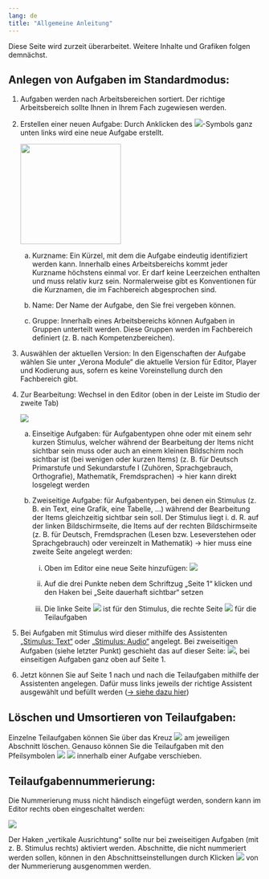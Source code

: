 ```yaml
---
lang: de
title: "Allgemeine Anleitung"
---
```


::: {.callout-caution}
Diese Seite wird zurzeit überarbeitet. Weitere Inhalte und Grafiken folgen demnächst.
:::

## Anlegen von Aufgaben im Standardmodus:

1.	Aufgaben werden nach Arbeitsbereichen sortiert. Der richtige Arbeitsbereich sollte Ihnen in Ihrem Fach zugewiesen werden.  

2.  Erstellen einer neuen Aufgabe: Durch Anklicken des ![](Symbol_neue_Seite.png)-Symbols ganz unten links wird eine neue Aufgabe erstellt. 

    ![](AllgemeineAnleitung_hinzufugen.png){width=200}

    a.	Kurzname: Ein Kürzel, mit dem die Aufgabe eindeutig identifiziert werden kann. Innerhalb eines Arbeitsbereichs kommt jeder Kurzname höchstens einmal vor. Er darf keine Leerzeichen enthalten und muss relativ kurz sein. Normalerweise gibt es Konventionen für die Kurznamen, die im Fachbereich abgesprochen sind.

    b.	Name: Der Name der Aufgabe, den Sie frei vergeben können.
    
    c.	Gruppe: Innerhalb eines Arbeitsbereichs können Aufgaben in Gruppen unterteilt werden. Diese Gruppen werden im Fachbereich definiert (z. B. nach Kompetenzbereichen).

3.	Auswählen der aktuellen Version: In den Eigenschaften der Aufgabe wählen Sie unter „Verona Module“ die aktuelle Version für Editor, Player und Kodierung aus, sofern es keine Voreinstellung durch den Fachbereich gibt. 

4.	Zur Bearbeitung: Wechsel in den Editor (oben in der Leiste im Studio der zweite Tab)
    
    ![](AllgemeineAnleitung_Leiste.png)

    a.	Einseitige Aufgaben: für Aufgabentypen ohne oder mit einem sehr kurzen Stimulus, welcher während der Bearbeitung der Items nicht sichtbar sein muss oder auch an einem kleinen Bildschirm noch sichtbar ist (bei wenigen oder kurzen Items) (z. B. für Deutsch Primarstufe und Sekundarstufe I (Zuhören, Sprachgebrauch, Orthografie), Mathematik, Fremdsprachen) -> hier kann direkt losgelegt werden
    
    b.	Zweiseitige Aufgabe: für Aufgabentypen, bei denen ein Stimulus (z. B. ein Text, eine Grafik, eine Tabelle, …) während der Bearbeitung der Items gleichzeitig sichtbar sein soll. Der Stimulus liegt i. d. R. auf der linken Bildschirmseite, die Items auf der rechten Bildschirmseite (z. B. für Deutsch, Fremdsprachen (Lesen bzw. Leseverstehen oder Sprachgebrauch) oder vereinzelt in Mathematik) -> hier muss eine zweite Seite angelegt werden:
        
        i.	Oben im Editor eine neue Seite hinzufügen: ![](Symbol_neue_Seite.png)
        
        ii.	Auf die drei Punkte neben dem Schriftzug „Seite 1“ klicken und den Haken bei „Seite dauerhaft sichtbar“ setzen
        
        iii.    Die linke Seite ![](Symbol_linke_Seite.png) ist für den Stimulus, die rechte Seite ![](Symbol_Seite_1.png) für die Teilaufgaben

5.	Bei Aufgaben mit Stimulus wird dieser mithilfe des Assistenten [„Stimulus: Text“](../Stimulus/Text_ST_Assistent/index.qmd) oder [„Stimulus: Audio“](../Stimulus/Audio_ST_Assistent/index.qmd) angelegt. Bei zweiseitigen Aufgaben (siehe letzter Punkt) geschieht das auf dieser Seite: ![](Symbol_linke_Seite.png), bei einseitigen Aufgaben ganz oben auf Seite 1.

6.	Jetzt können Sie auf Seite 1 nach und nach die Teilaufgaben mithilfe der Assistenten angelegen. Dafür muss links jeweils der richtige Assistent ausgewählt und befüllt werden ([-> siehe dazu hier](../index.qmd))

## Löschen und Umsortieren von Teilaufgaben:
Einzelne Teilaufgaben können Sie über das Kreuz ![](Symbol_Abschnitt_loeschen.png) am jeweiligen Abschnitt löschen.
Genauso können Sie die Teilaufgaben mit den Pfeilsymbolen ![](Symbol_Pfeil_oben.png) ![](Symbol_Pfeil_unten.png) innerhalb einer Aufgabe verschieben.

## Teilaufgabennummerierung:
Die Nummerierung muss nicht händisch eingefügt werden, sondern kann im Editor rechts oben eingeschaltet werden:

![](aufgabennummerierung_markiert.png)

Der Haken „vertikale Ausrichtung“ sollte nur bei zweiseitigen Aufgaben (mit z. B. Stimulus rechts) aktiviert werden.
Abschnitte, die nicht nummeriert werden sollen, können in den Abschnittseinstellungen durch Klicken ![](Symbol_Abschnitt_von_Nummerierung_ausnehmen.png) von der Nummerierung ausgenommen werden.
